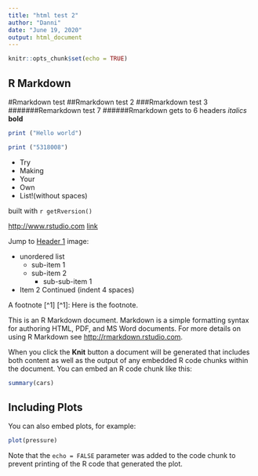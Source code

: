 ```yaml
---
title: "html test 2"
author: "Danni"
date: "June 19, 2020"
output: html_document
---
```


```r
knitr::opts_chunk$set(echo = TRUE)
```

## R Markdown

#Rmarkdown test
##Rmarkdown test 2
###Rmarkdown test 3
#######Remarkdown test 7 
######Rmarkdown gets to 6 headers
*italics*
**bold**
\strikethrough\

```r
print ("Hello world")
```

```r
print ("5318008")
```
- Try  
- Making  
- Your  
- Own  
- List!(without spaces)

built with `r getRversion()`

<http://www.rstudio.com>
[link](www.rstudio.com) 

Jump to [Header 1](#anchor)
image:

* unordered list    
    + sub-item 1  
    + sub-item 2  
        - sub-sub-item 1
        
* Item 2 
    Continued (indent 4 spaces)
    
A footnote [^1]
[^1]: Here is the footnote.

This is an R Markdown document. Markdown is a simple formatting syntax for authoring HTML, PDF, and MS Word documents. For more details on using R Markdown see <http://rmarkdown.rstudio.com>.

When you click the **Knit** button a document will be generated that includes both content as well as the output of any embedded R code chunks within the document. You can embed an R code chunk like this:

```r
summary(cars)
```

## Including Plots

You can also embed plots, for example:

```r
plot(pressure)
```

Note that the `echo = FALSE` parameter was added to the code chunk to prevent printing of the R code that generated the plot.
